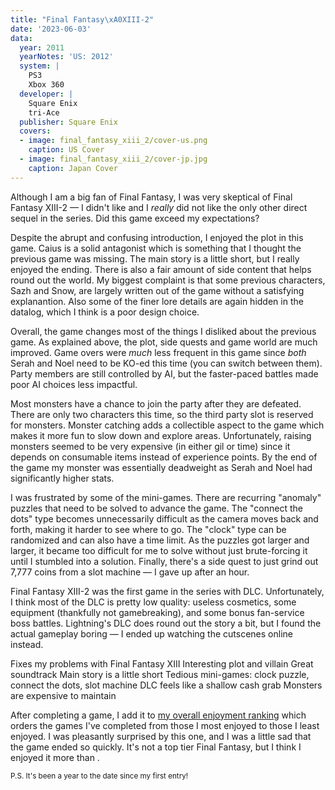 ```yaml
---
title: "Final Fantasy\xA0XIII-2"
date: '2023-06-03'
data:
  year: 2011
  yearNotes: 'US: 2012'
  system: |
    PS3
    Xbox 360
  developer: |
    Square Enix
    tri-Ace
  publisher: Square Enix
  covers:
  - image: final_fantasy_xiii_2/cover-us.png
    caption: US Cover
  - image: final_fantasy_xiii_2/cover-jp.jpg
    caption: Japan Cover
---
```

Although I am a big fan of Final Fantasy, I was very skeptical of Final Fantasy&nbsp;XIII-2 &mdash; I didn't like
<GameLink slug="final_fantasy_xiii" /> and I _really_ did not like <GameLink slug="final_fantasy_x_2">the only other
direct sequel</GameLink> in the series. Did this game exceed my expectations?

<GameHeader />

Despite the abrupt and confusing introduction, I enjoyed the plot in this game. Caius is a solid antagonist which is
something that I thought the previous game was missing. The main story is a little short, but I really enjoyed the
ending. There is also a fair amount of side content that helps round out the world. My biggest complaint is that some
previous characters, <Spoiler>Sazh and Snow</Spoiler>, are largely written out of the game without a satisfying
explanantion. Also some of the finer lore details are again hidden in the datalog, which I think is a poor design
choice.

Overall, the game changes most of the things I disliked about the previous game. As explained above, the plot, side
quests and game world are much improved. Game overs were _much_ less frequent in this game since _both_ Serah and Noel
need to be KO-ed this time (you can switch between them). Party members are still controlled by AI, but the faster-paced
battles made poor AI choices less impactful.

Most monsters have a chance to join the party after they are defeated. There are only two characters this time, so the
third party slot is reserved for monsters. Monster catching adds a collectible aspect to the game which makes it more
fun to slow down and explore areas. Unfortunately, raising monsters seemed to be very expensive (in either gil or time)
since it depends on consumable items instead of experience points. By the end of the game my monster was essentially
deadweight as Serah and Noel had significantly higher stats.

I was frustrated by some of the mini-games. There are recurring "anomaly" puzzles that need to be solved to advance the
game. The "connect the dots" type becomes unnecessarily difficult as the camera moves back and forth, making it harder
to see where to go. The "clock" type can be randomized and can also have a time limit. As the puzzles got larger and
larger, it became too difficult for me to solve without just brute-forcing it until I stumbled into a solution.
Finally, there's a side quest to just grind out 7,777 coins from a slot machine &mdash; I gave up after an hour.

Final Fantasy&nbsp;XIII-2 was the first game in the series with DLC. Unfortunately, I think most of the DLC is pretty
low quality: useless cosmetics, some equipment (thankfully not gamebreaking), and some bonus fan-service boss battles.
Lightning's DLC does round out the story a bit, but I found the actual gameplay boring &mdash; I ended up watching the
cutscenes online instead.

<LikedDisliked>
  <LikedList>
    <LikedItem>Fixes my problems with Final Fantasy&nbsp;XIII</LikedItem>
    <LikedItem>Interesting plot and villain</LikedItem>
    <LikedItem>Great soundtrack</LikedItem>
  </LikedList>
  <DislikedList>
    <DislikedItem>Main story is a little short</DislikedItem>
    <DislikedItem>Tedious mini-games: clock puzzle, connect the dots, slot machine</DislikedItem>
    <DislikedItem>DLC feels like a shallow cash grab</DislikedItem>
    <DislikedItem>Monsters are expensive to maintain</DislikedItem>
  </DislikedList>
</LikedDisliked>

After completing a game, I add it to [my overall enjoyment ranking](/ranking) which orders the games I've completed from
those I most enjoyed to those I least enjoyed. I was pleasantly surprised by this one, and I was a little sad that the
game ended so quickly. It's not a top tier Final Fantasy, but I think I enjoyed it more than
<GameLink slug="final_fantasy_iv" />.

<GameRanking game={slug} />

<small>P.S. It's been a year to the date since <GameLink slug="final_fantasy">my first entry</GameLink>!</small>
